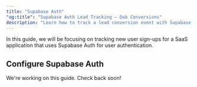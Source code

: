 ```yaml
---
title: "Supabase Auth"
"og:title": "Supabase Auth Lead Tracking – Dub Conversions"
description: "Learn how to track a lead conversion event with Supabase Auth and the Dub SDK"
---
```



<LeadsIntro />

In this guide, we will be focusing on tracking new user sign-ups for a SaaS application that uses Supabase Auth for user authentication.

<LeadsPrerequisites />

## Configure Supabase Auth

<Card title="Coming soon" icon="hourglass" iconType="duotone" color="#ca8b04">
  We're working on this guide. Check back soon!
</Card>
